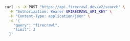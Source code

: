 ```bash
curl -s -X POST "https://api.firecrawl.dev/v2/search" \
  -H "Authorization: Bearer $FIRECRAWL_API_KEY" \
  -H "Content-Type: application/json" \
  -d '{
    "query": "firecrawl",
    "limit": 3
  }'
```


